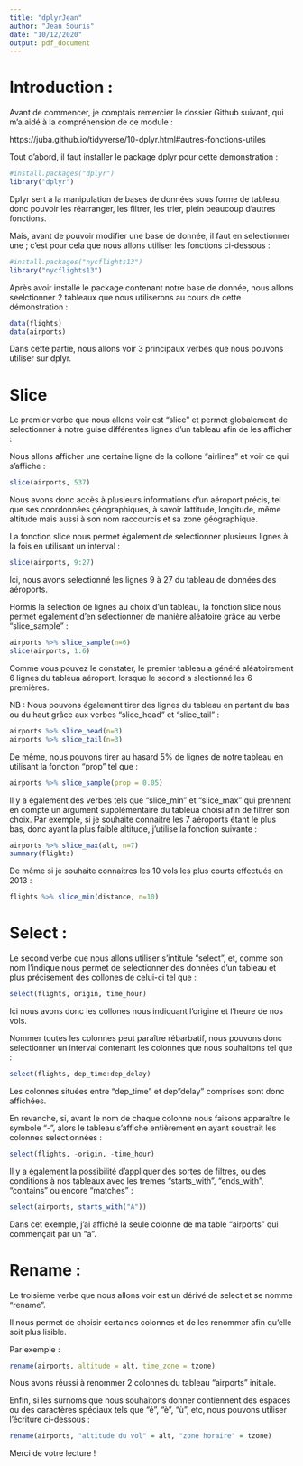 ---
title: "dplyrJean"
author: "Jean Souris"
date: "10/12/2020"
output: pdf_document
---

# Introduction :

Avant de commencer, je comptais remercier le dossier Github suivant, qui m'a aidé à la compréhension de ce module :

https://juba.github.io/tidyverse/10-dplyr.html#autres-fonctions-utiles


Tout d'abord, il faut installer le package dplyr pour cette demonstration :
```{r}
#install.packages("dplyr")
library("dplyr")

```




Dplyr sert à la manipulation de bases de données sous forme de tableau, donc pouvoir les réarranger, les filtrer, les trier, plein beaucoup d'autres fonctions.

Mais, avant de pouvoir modifier une base de donnée, il faut en selectionner une ; c'est pour cela que nous allons utiliser les fonctions ci-dessous :

```{r}
#install.packages("nycflights13")
library("nycflights13")
```


Après avoir installé le package contenant notre base de donnée, nous allons seelctionner 2 tableaux que nous utiliserons au cours de cette démonstration :

```{r}
data(flights)
data(airports)
```


Dans cette partie, nous allons voir 3 principaux verbes que nous pouvons utiliser sur dplyr.

# Slice

Le premier verbe que nous allons voir est "slice" et permet globalement de selectionner à notre guise différentes lignes d'un tableau afin de les afficher :

Nous allons afficher une certaine ligne de la collone "airlines" et voir ce qui s'affiche :

```{r}
slice(airports, 537)
```


Nous avons donc accès à plusieurs informations d'un aéroport précis, tel que ses coordonnées géographiques, à savoir lattitude, longitude, même altitude mais aussi à son nom raccourcis et sa zone géographique.

La fonction slice nous permet également de selectionner plusieurs lignes à la fois en utilisant un interval :
```{r}
slice(airports, 9:27)

```

Ici, nous avons selectionné les lignes 9 à 27 du tableau de données des aéroports.

Hormis la selection de lignes au choix d'un tableau, la fonction slice nous permet également d'en selectionner de manière aléatoire grâce au verbe "slice_sample" :
```{r}
airports %>% slice_sample(n=6)
slice(airports, 1:6)
```

Comme vous pouvez le constater, le premier tableau a généré aléatoirement 6 lignes du tableua aéroport, lorsque le second a slectionné les 6 premières.

NB : Nous pouvons également tirer des lignes du tableau en partant du bas ou du haut grâce aux verbes "slice_head" et "slice_tail" :
```{r}
airports %>% slice_head(n=3)
airports %>% slice_tail(n=3)
```


De même, nous pouvons tirer au hasard 5% de lignes de notre tableau en utilisant la fonction "prop" tel que :

```{r}
airports %>% slice_sample(prop = 0.05)
```


Il y a également des verbes tels que "slice_min" et "slice_max" qui prennent en compte un argument supplémentaire du tableua choisi afin de filtrer son choix.
Par exemple, si je souhaite connaitre les 7 aéroports étant le plus bas, donc ayant la plus faible altitude, j'utilise la fonction suivante :

```{r}
airports %>% slice_max(alt, n=7)
summary(flights)
```



De même si je souhaite connaitres les 10 vols les plus courts effectués en 2013 :

```{r}
flights %>% slice_min(distance, n=10)
```

# Select :

Le second verbe que nous allons utiliser s'intitule "select", et, comme son nom l'indique nous permet de selectionner des données d'un tableau et plus précisement des collones de celui-ci tel que :

```{r}
select(flights, origin, time_hour)
```

Ici nous avons donc les collones nous indiquant l'origine et l'heure de nos vols.

Nommer toutes les colonnes peut paraître rébarbatif, nous pouvons donc selectionner un interval contenant les colonnes que nous souhaitons tel que :

```{r}
select(flights, dep_time:dep_delay)
```


Les colonnes situées entre "dep_time" et dep"delay" comprises sont donc affichées.

En revanche, si, avant le nom de chaque colonne nous faisons apparaître le symbole "-", alors le tableau s'affiche entièrement en ayant soustrait les colonnes selectionnées :

```{r}
select(flights, -origin, -time_hour)
```


Il y a également la possibilité d'appliquer des sortes de filtres, ou des conditions à nos tableaux avec les tremes "starts_with", "ends_with", "contains" ou encore "matches" :


```{r}
select(airports, starts_with("A"))
```


Dans cet exemple, j'ai affiché la seule colonne de ma table "airports" qui commençait par un "a".

# Rename :

Le troisième verbe que nous allons voir est un dérivé de select et se nomme "rename".

Il nous permet de choisir certaines colonnes et de les renommer afin qu'elle soit plus lisible.

Par exemple :

```{r}
rename(airports, altitude = alt, time_zone = tzone)
```


Nous avons réussi à renommer 2 colonnes du tableau "airports" initiale.

Enfin, si les surnoms que nous souhaitons donner contiennent des espaces ou des caractères spéciaux tels que "é", "è", "ù", etc, nous pouvons utiliser l'écriture ci-dessous :

```{r}
rename(airports, "altitude du vol" = alt, "zone horaire" = tzone)
```


Merci de votre lecture !
